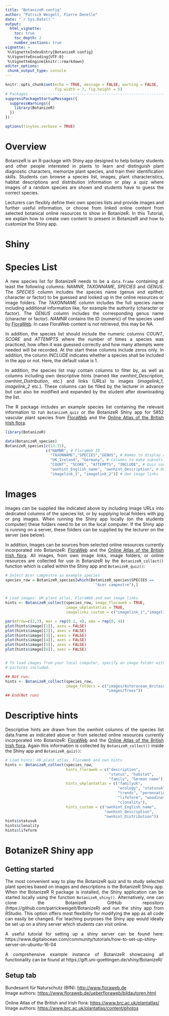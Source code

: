```yaml
---
title: "BotanizeR config"
author: "Patrick Weigelt, Pierre Denelle"
date: "`r Sys.Date()`"
output: 
  html_vignette:
    toc: true
    toc_depth: 2
    number_sections: true
vignette: >
 %\VignetteIndexEntry{BotanizeR config}
 %\VignetteEncoding{UTF-8} 
 %\VignetteEngine{knitr::rmarkdown}
editor_options: 
 chunk_output_type: console
---
```


<style>
body {
text-align: justify}
</style>

```r
knitr::opts_chunk$set(echo = TRUE, message = FALSE, warning = FALSE,
                      fig.width = 7, fig.height = 5)
# Packages --------------------------------------------------------------------
suppressPackageStartupMessages({
  suppressWarnings({
    library(BotanizeR)
  })
})

options(tinytex.verbose = TRUE)
```


# Overview  

\newpage

BotanizeR is an R-package with Shiny app designed to help botany students and 
other people interested in plants to learn and distinguish plant diagnostic 
characters, memorize plant species, and train their identification skills. 
Students can browse a species list, images, plant characteristics, habitat 
descriptions and distribution information or play a quiz where images of a 
random species are shown and students have to guess the correct species.

Lecturers can flexibly define their own species lists and provide images and 
further useful information, or choose from linked online content from selected 
botanical online resources to show in BotanizeR. In this Tutorial, we explain 
how to create own content to present in BotanizeR and how to customize the 
Shiny app.


# Shiny




# Species List

A new species list for BotanizeR needs to be a `data.frame` containing at least 
the following columns: *NAMNR*, *TAXONNAME*, *SPECIES* and *GENUS*. The *SPECIES* 
column includes the species name (genus and epithet; character or factor) to be 
guessed and looked up in the online resources or image folders. The *TAXONNAME* 
column includes the full species name including additional information like, 
for example the authority (character or factor). The *GENUS* column includes 
the corresponding genus name (character or factor). *NAMNR* contains the ID 
(numeric) of the species used by [FloraWeb](https://www.floraweb.de). In 
case FloraWeb content is not retrieved, this may be NA.

In addition, the species list  should include the numeric columns *COUNT*, 
*SCORE* and *ATTEMPTS* where the number of times a species was 
practiced, how often it was guessed correctly and how many attempts were needed 
will be recorded. At the start these columns include zeros only. In addition, 
the column *INCLUDE* indicates whether a species shall be included in the app 
or not. Here, the default value is 1.

In addition, the species list may contain columns to filter by, as 
well as columns including own descriptive hints (named like 
*ownhint_Description*, *ownhint_Distribution*, etc.) and links (URLs) to images 
(*imagelink_1*, *imagelink_2* etc.). These columns can be filled by the 
lecturer in advance but can also be modified and expanded by the student 
after downloading the list.

The R package includes an example species list 
containing the relevant information to run `BotanizeR_quiz` or the BotanizeR 
Shiny app for 5852 vascular plant species from 
[FloraWeb](https://www.floraweb.de) and the 
[Online Atlas of the British Irish flora](https://www.brc.ac.uk/plantatlas/).


```r
library(BotanizeR)
```
```r
data(BotanizeR_species)
BotanizeR_species[c(13:15), 
                  c("NAMNR", # FloraWeb ID
                    "TAXONNAME","SPECIES","GENUS", # Names to display and guess
                    "UK_Ireland", "Germany", # Columns to make subsets
                    "COUNT", "SCORE", "ATTEMPTS", "INCLUDE", # Quiz controls            
                    "ownhint_English_name", "ownhint_Description", # Own hints
                    "imagelink_1", "imagelink_2")] # Own image links
```


# Images

Images can be supplied like indicated above by including image URLs into 
dedicated columns of the species list, or by supplying local folders with 
jpg or png images. When running the Shiny app locally (on the students 
computer) these folders need to be on the local computer. If the Shiny app is 
running on a server, these folders can be supplied by the lecturer on the 
server (see below).

In addition, Images can be sources from selected online resources currently
incorporated into BotanizeR: [FloraWeb](https://www.floraweb.de) and the 
[Online Atlas of the British Irish flora](https://www.brc.ac.uk/plantatlas/).
All images, from own image links, image folders, or online resources are 
collected for use in BotanizeR by the `BotanizeR_collect()` function which is 
called within the Shiny app and `BotanizeR_quiz()`:

```r
# Select Acer campestre as example species
species_row = BotanizeR_species[which(BotanizeR_species$SPECIES ==
                                        "Acer campestre"),]


# Load images: UK plant atlas, FloraWeb and own image links
hints <- BotanizeR_collect(species_row, image_floraweb = TRUE, 
                           image_ukplantatlas = TRUE, 
                           imagelinks_custom = c("imagelink_1","imagelink_2"))

par(mfrow=c(2,3), mar = rep(0.2, 4), oma = rep(0, 4))
plot(hints$image[[1]], axes = FALSE)
plot(hints$image[[2]], axes = FALSE)
plot(hints$image[[3]], axes = FALSE)
plot(hints$image[[4]], axes = FALSE)
plot(hints$image[[5]], axes = FALSE)
plot(hints$image[[6]], axes = FALSE)


# To load images from your local computer, specify an image folder with
# pictures included.

## Not run: 
hints <- BotanizeR_collect(species_row, 
                           image_folders = c("images/Asteraceae_Britain",
                                             "images/Trees"))
## End(Not run)
```


# Descriptive hints

Descriptive hints are drawn from the ownhint columns of the species list 
data.frame as indicated above or from selected online resources currently
incorporated into BotanizeR: [FloraWeb](https://www.floraweb.de) and the 
[Online Atlas of the British Irish flora](https://www.brc.ac.uk/plantatlas/).
Again this information is collected by `BotanizeR_collect()` inside
the Shiny app and `BotanizeR_quiz()`:

```r

# Load hints: UK plant atlas, FloraWeb and own hints 
hints <- BotanizeR_collect(species_row,
                           hints_floraweb = c("description", 
                                              "status", "habitat", 
                                              "family", "German name"),
                           hints_ukplantatlas = c("familyuk", 
                                                  "ecology", "statusuk", 
                                                  "trends", "perennation",
                                                  "lifeform", "woodiness", 
                                                  "clonality"),
                           hints_custom = c("ownhint_English_name", 
                                            "ownhint_Description", 
                                            "ownhint_Distribution"))
hints$statusuk
hints$clonality
hints$lifeform
```


# BotanizeR Shiny app

## Getting started

The most convenient way to play the BotanizeR quiz and to study selected plant 
species based on images and descriptions is the BotanizeR Shiny app. When the 
BotanizeR R package is installed, the Shiny application can be started locally 
using the function `BotanizeR_shiny()`. Alternatively, one can clone the 
BotanizeR GitHub repository (https://github.com/patrickweigelt/BotanizeR) and 
run the shiny app from RStudio. This option offers most flexibility for 
modifying the app as all code can easily be changed. For teaching purposes the 
Shiny app would ideally be set up on a shiny server which students can visit 
online. 

A useful tutorial for setting up a shiny server can be found here:
https://www.digitalocean.com/community/tutorials/how-to-set-up-shiny-server-on-ubuntu-16-04

A comprehensive example instance of BotanizeR showcasing all functionality can 
be found at https://gift.uni-goettingen.de/shiny/BotanizeR/ 



## Setup tab



Bundesamt für Naturschutz (BfN): 
[http://www.floraweb.de](http://www.floraweb.de)  
Image authors: 
[https://www.floraweb.de/ueberfloraweb/bildautoren.html](https://www.floraweb.de/ueberfloraweb/bildautoren.html)

Online Atlas of the British and Irish flora: 
[https://www.brc.ac.uk/plantatlas/](https://www.brc.ac.uk/plantatlas/)  
Image authors: 
[https://www.brc.ac.uk/plantatlas/content/photos](https://www.brc.ac.uk/plantatlas/content/photos)  


